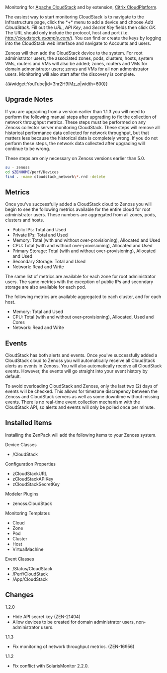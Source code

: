 Monitoring for [http://incubator.apache.org/cloudstack/ Apache CloudStack] and by extension, [http://www.citrix.com/products/cloudplatform/overview.html Citrix CloudPlatform].

The easiest way to start monitoring CloudStack is to navigate to the Infrastructure page, click the *+* menu to add a device and choose ''Add CloudStack''. Fill out the ''URL'', ''API Key'', and ''Secret Key'' fields then click ''OK''. The URL should only include the protocol, host and port (i.e. ''http://cloudstack.example.com/''). You can find or create the keys by logging into the CloudStack web interface and navigate to Accounts and users.

Zenoss will then add the CloudStack device to the system. For root administrator users, the associated zones, pods, clusters, hosts, system VMs, routers and VMs will also be added; zones, routers and VMs for domain admonistrator users; zones and VMs for all non admonistrator users. Monitoring will also start after the discovery is complete.

{{#widget:YouTube|id=3hr2H9iMz_o|width=600}}

== Upgrade Notes ==

If you are upgrading from a version earlier than 1.1.3 you will need to perform the following manual steps after upgrading to fix the collection of network throughput metrics. These steps must be performed on any Zenoss collector server monitoring CloudStack. These steps will remove all historical performance data collected for network throughput, but that matters less because the historical data is completely wrong. If you do not perform these steps, the network data collected after upgrading will continue to be wrong.

{{note}} These steps are only necessary on Zenoss versions earlier than 5.0.

<syntaxhighlight lang="bash">
su - zenoss
cd $ZENHOME/perf/Devices
find . -name cloudstack_network\*.rrd -delete
</syntaxhighlight>

== Metrics ==

Once you've successfully added a CloudStack cloud to Zenoss you will begin to see the following metrics available for the entire cloud for root administrator users. These numbers are aggregated from all zones, pods, clusters and hosts.

* Public IPs: Total and Used
* Private IPs: Total and Used
* Memory: Total (with and without over-provisioning), Allocated and Used
* CPU: Total (with and without over-provisioning), Allocated and Used
* Primary Storage: Total (with and without over-provisioning), Allocated and Used
* Secondary Storage: Total and Used
* Network: Read and Write


The same list of metrics are available for each zone for root administrator users. The same metrics with the exception of public IPs and secondary storage are also available for each pod.

The following metrics are available aggregated to each cluster, and for each host.

* Memory: Total and Used
* CPU: Total (with and without over-provisioning), Allocated, Used and Cores
* Network: Read and Write

== Events ==

CloudStack has both alerts and events. Once you've successfully added a CloudStack cloud to Zenoss you will automatically receive all CloudStack alerts as events in Zenoss. You will also automatically receive all CloudStack events. However, the events will go straight into your event history by default.

To avoid overloading CloudStack and Zenoss, only the last two (2) days of events will be checked. This allows for timezone discrepency between the Zenoss and CloudStack servers as well as some downtime without missing events. There is no real-time event collection mechanism with the CloudStack API, so alerts and events will only be polled once per minute.

== Installed Items ==

Installing the ZenPack will add the following items to your Zenoss system.

;Device Classes
* /CloudStack

;Configuration Properties
* zCloudStackURL
* zCloudStackAPIKey
* zCloudStackSecretKey

;Modeler Plugins
* zenoss.CloudStack

;Monitoring Templates
* Cloud
* Zone
* Pod
* Cluster
* Host
* VirtualMachine

;Event Classes
* /Status/CloudStack
* /Perf/CloudStack
* /App/CloudStack

== Changes ==

;1.2.0
* Hide API secret key (ZEN-21404)
* Allow devices to be created for domain administrator users, non-administrator users.

;1.1.3
* Fix monitoring of network throughput metrics. (ZEN-16956)

;1.1.2
* Fix conflict with SolarisMonitor 2.2.0.
